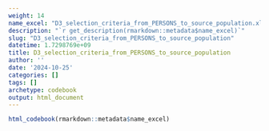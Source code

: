 ```yaml
---
weight: 14
name_excel: "D3_selection_criteria_from_PERSONS_to_source_population.xlsx"
description: "`r get_description(rmarkdown::metadata$name_excel)`"
slug: "D3_selection_criteria_from_PERSONS_to_source_population"
datetime: 1.7298769e+09
title: D3_selection_criteria_from_PERSONS_to_source_population
author: ''
date: '2024-10-25'
categories: []
tags: []
archetype: codebook
output: html_document
---
```


```r
html_codebook(rmarkdown::metadata$name_excel)
```
